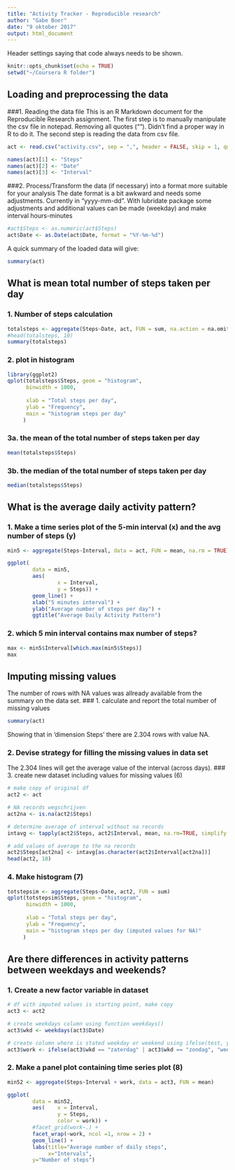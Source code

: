 ---
title: "Activity Tracker - Reproducible research"
author: "Gabe Boer"
date: "9 oktober 2017"
output: html_document
---

Header settings saying that code always needs to be shown.
```{r setup, include=TRUE}
knitr::opts_chunk$set(echo = TRUE)
setwd("~/Coursera R folder")
```

## Loading and preprocessing the data
###1. Reading the data file
This is an R Markdown document for the Reproducible Research assignment. 
The first step is to manually manipulate the csv file in notepad. Removing all quotes ("").
Didn't find a proper way in R to do it.
The second step is reading the data from csv file. 

```{r csv reading}
act <- read.csv("activity.csv", sep = ",", header = FALSE, skip = 1, quote = "")

names(act)[1] <- "Steps"
names(act)[2] <- "Date"
names(act)[3] <- "Interval"

```

###2. Process/Transform the data (if necessary) into a format more suitable for your analysis
The date format is a bit awkward and needs some adjustments. Currently in "yyyy-mm-dd". With lubridate
package some adjustments and additional values can be made (weekday) and make interval hours-minutes

``` {r date}
#act$Steps <- as.numeric(act$Steps)
act$Date <- as.Date(act$Date, format = "%Y-%m-%d")

```
A quick summary of the loaded data will give:
``` {r summary, echo=FALSE}
summary(act)

```

## What is mean total number of steps taken per day
### 1. Number of steps calculation
``` {r total steps}

totalsteps <- aggregate(Steps~Date, act, FUN = sum, na.action = na.omit)
#head(totalsteps, 10)
summary(totalsteps)
```
### 2. plot in histogram
``` {r plot}
library(ggplot2)
qplot(totalsteps$Steps, geom = "histogram", 
      binwidth = 1000, 
      
      xlab = "Total steps per day", 
      ylab = "Frequency",
      main = "histogram steps per day"
     )

```

### 3a. the mean of the total number of steps taken per day
``` {r mean}
mean(totalsteps$Steps)
```
### 3b. the median of the total number of steps taken per day
``` {r median}
median(totalsteps$Steps)
```
## What is the average daily activity pattern?
### 1. Make a time series plot of the 5-min interval (x) and the avg number of steps (y)
``` {r 5-min interval}
min5 <- aggregate(Steps~Interval, data = act, FUN = mean, na.rm = TRUE)

ggplot(
        data = min5,
        aes(
                x = Interval,
                y = Steps)) +
        geom_line() +
        xlab("5 minutes interval") +
        ylab("Average number of steps per day") +
        ggtitle("Average Daily Activity Pattern")


```

### 2. which 5 min interval contains max number of steps? 
``` {r maximal steps}
max <- min5$Interval[which.max(min5$Steps)]
max
```


## Imputing missing values
The number of rows with NA values was allready available from the summary on the data set.
### 1. calculate and report the total number of missing values
``` {r NA rows}
summary(act)

```
Showing that in 'dimension Steps' there are 2.304 rows with value NA.

### 2. Devise strategy for filling the missing values in data set
The 2.304 lines will get the average value of the interval (across days).
### 3. create new dataset including values for missing values (6)
``` {r imputed values}
# make copy of original df
act2 <- act

# NA records wegschrijven
act2na <- is.na(act2$Steps)

# determine average of interval without na records
intavg <- tapply(act2$Steps, act2$Interval, mean, na.rm=TRUE, simplify = TRUE)

# add values of average to the na records
act2$Steps[act2na] <- intavg[as.character(act2$Interval[act2na])]
head(act2, 10)

```
### 4. Make histogram (7)
``` {r plot imputed}
totstepsim <- aggregate(Steps~Date, act2, FUN = sum)
qplot(totstepsim$Steps, geom = "histogram", 
      binwidth = 1000, 
      
      xlab = "Total steps per day", 
      ylab = "Frequency",
      main = "histogram steps per day (imputed values for NA)"
     )

```

## Are there differences in activity patterns between weekdays and weekends?

### 1. Create a new factor variable in dataset 
``` {r weekdays}
# df with imputed values is starting point, make copy
act3 <- act2

# create weekdays column using function weekdays()
act3$wkd <- weekdays(act3$Date)

# create column where is stated weekday or weekend using ifelse(test, yes, no)
act3$work <- ifelse(act3$wkd == "zaterdag" | act3$wkd == "zondag", "weekend", "weekday")

```

### 2. Make a panel plot containing time series plot (8)
``` {r last plot}
min52 <- aggregate(Steps~Interval + work, data = act3, FUN = mean)

ggplot(
        data = min52,
        aes(    x = Interval,
                y = Steps,
                color = work)) +
        #facet_grid(work~.) +
        facet_wrap(~work, ncol =1, nrow = 2) +
        geom_line() + 
        labs(title="Average number of daily steps", 
             x="Intervals",
        y="Number of steps")
        
        

```
